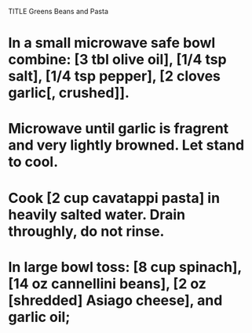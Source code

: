 TITLE Greens Beans and Pasta

# In a small microwave safe bowl combine: [3 tbl olive oil], [1/4 tsp salt], [1/4 tsp pepper], [2 cloves garlic[, crushed]].
# Microwave until garlic is fragrent and very lightly browned. Let stand to cool.
# Cook [2 cup cavatappi pasta] in heavily salted water. Drain throughly, do not rinse.
# In large bowl toss: [8 cup spinach], [14 oz cannellini beans], [2 oz [shredded] Asiago cheese], and garlic oil;
